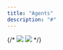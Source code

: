 ```yaml
---
title: "Agents"
description: "#"
---
```


<Frame>
  {/* <img
    className="block dark:hidden"
    src="/images/learn/secrets_light.png"
  />
  <img
    className="hidden dark:block"
    src="/images/learn/secrets_dark.png"
  /> */}
</Frame>

